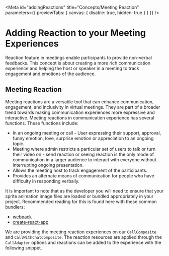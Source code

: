 
<Meta
  id="addingReactions"
  title="Concepts/Meeting Reaction"
  parameters={{ previewTabs: { canvas: { disable: true, hidden: true } } }}
/>


# Adding Reaction to your Meeting Experiences

Reaction feature in meetings enable participants to provide non-verbal feedbacks. This concept is about creating a more rich communication experience and helping the host or speaker in a meeting to track engagement and emotions of the audience.

## Meeting Reaction

Meeting reactions are a versatile tool that can enhance communication, engagement, and inclusivity in virtual meetings. They are part of a broader trend towards making communication experiences more expressive and interactive. Meeting reactions in
communication experience has several functions. These functions include:

<ul>
  <li>
    In an ongoing meeting or call - User expressing their support, approval, funny emotion, love, surprise emotion or
    appreciation to an ongoing topic.
  </li>
  <li>
    Meeting where admin restricts a particular set of users to talk or turn their video on - send reaction or seeing
    reaction is the only mode of communication in a larger audience to interact with everyone without interrupting
    ongoing presentation.
  </li>
  <li>Allows the meeting host to track engagement of the participants.</li>
  <li>Provides an alternate means of communication for people who have difficulty in responding verbally.</li>
</ul>

It is important to note that as the developer you will need to ensure that your sprite animation image files are loaded or bundled appropriately in your project.
Recommended reading for this is found here with these common bundlers:

<ul>
  <li>
    <a href="https://webpack.js.org/guides/asset-management/#loading-images">webpack</a>
  </li>
  <li>
    <a href="https://create-react-app.dev/docs/adding-images-fonts-and-files/">create-react-app</a>
  </li>
</ul>

We are providing the meeting reaction experiences on our `CallComposite` and `CallWithChatComposite`. The reaction resources are
applied through the `CallAdapter` options and reactions can be added to the experience with the following snippet.

<Source code={MeetingReactionSnippetText} />
